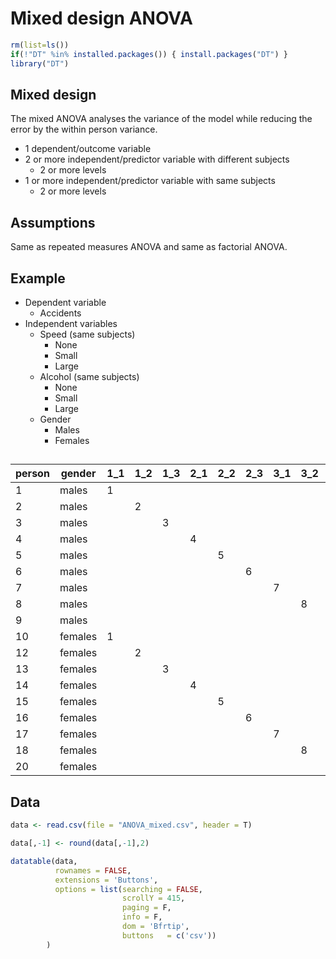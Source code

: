 # Mixed design ANOVA {.section}

```r
rm(list=ls())
if(!"DT" %in% installed.packages()) { install.packages("DT") }
library("DT")
```

## Mixed design 

The mixed ANOVA analyses the variance of the model while reducing the error by the within person variance.

* 1 dependent/outcome variable
* 2 or more independent/predictor variable with different subjects
    * 2 or more levels
* 1 or more independent/predictor variable with same subjects
    * 2 or more levels

## Assumptions

Same as repeated measures ANOVA and same as factorial ANOVA.

## Example {.smaller}

* Dependent variable
    * Accidents
* Independent variables
    * Speed (same subjects)
        * None
        * Small
        * Large
    * Alcohol (same subjects)
        * None
        * Small
        * Large
    * Gender
        * Males
        * Females
        
## {.smaller}

<small>

person | gender  | 1_1 | 1_2 | 1_3 | 2_1 | 2_2 | 2_3 | 3_1 | 3_2 | 3_3
-------|---------|-----|-----|-----|-----|-----|-----|-----|-----|----
1      | males   | 1   |     |     |     |     |     |     |     |
2      | males   |     | 2   |     |     |     |     |     |     |
3      | males   |     |     | 3   |     |     |     |     |     |
4      | males   |     |     |     | 4   |     |     |     |     |
5      | males   |     |     |     |     | 5   |     |     |     |
6      | males   |     |     |     |     |     | 6   |     |     |
7      | males   |     |     |     |     |     |     | 7   |     |
8      | males   |     |     |     |     |     |     |     | 8   |
9      | males   |     |     |     |     |     |     |     |     | 9
10     | females | 1   |     |     |     |     |     |     |     |
12     | females |     | 2   |     |     |     |     |     |     |
13     | females |     |     | 3   |     |     |     |     |     |
14     | females |     |     |     | 4   |     |     |     |     |
15     | females |     |     |     |     | 5   |     |     |     |
16     | females |     |     |     |     |     | 6   |     |     |
17     | females |     |     |     |     |     |     | 7   |     |
18     | females |     |     |     |     |     |     |     | 8   |
20     | females |     |     |     |     |     |     |     |     | 9

</small>

## Data {.smaller}

```r
data <- read.csv(file = "ANOVA_mixed.csv", header = T)

data[,-1] <- round(data[,-1],2)

datatable(data, 
          rownames = FALSE, 
          extensions = 'Buttons',
          options = list(searching = FALSE, 
                         scrollY = 415, 
                         paging = F, 
                         info = F,
                         dom = 'Bfrtip',
                         buttons   = c('csv'))
        )
```


